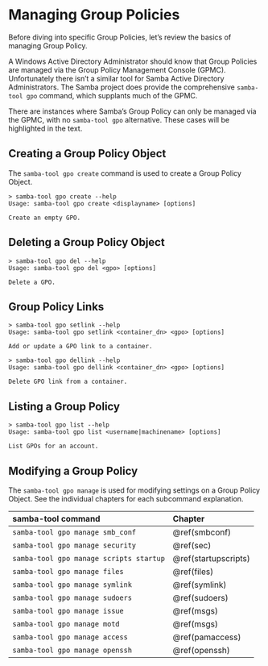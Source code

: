 # Managing Group Policies {#manage}

Before diving into specific Group Policies, let's review the basics of managing Group Policy.

A Windows Active Directory Administrator should know that Group Policies are managed via the Group Policy Management Console (GPMC). Unfortunately there isn't a similar tool for Samba Active Directory Administrators. The Samba project does provide the comprehensive `samba-tool gpo` command, which supplants much of the GPMC.

There are instances where Samba's Group Policy can only be managed via the GPMC, with no `samba-tool gpo` alternative. These cases will be highlighted in the text.

## Creating a Group Policy Object {#gpcreate}

The `samba-tool gpo create` command is used to create a Group Policy Object.

```
> samba-tool gpo create --help
Usage: samba-tool gpo create <displayname> [options]

Create an empty GPO.
```

## Deleting a Group Policy Object {#gpdelete}

```
> samba-tool gpo del --help
Usage: samba-tool gpo del <gpo> [options]

Delete a GPO.
```

## Group Policy Links {#gplink}

```
> samba-tool gpo setlink --help
Usage: samba-tool gpo setlink <container_dn> <gpo> [options]

Add or update a GPO link to a container.
```

```
> samba-tool gpo dellink --help
Usage: samba-tool gpo dellink <container_dn> <gpo> [options]

Delete GPO link from a container.
```

## Listing a Group Policy {#gplist}

```
> samba-tool gpo list --help
Usage: samba-tool gpo list <username|machinename> [options]

List GPOs for an account.
```

## Modifying a Group Policy {#gpmodify}

The `samba-tool gpo manage` is used for modifying settings on a Group Policy Object. See the individual chapters for each subcommand explanation.

<table>
 <thead>
  <tr>
   <th style="text-align:left;">samba-tool command</th>
   <th style="text-align:left;">Chapter</th>
  </tr>
 </thead>
<tbody>
  <tr>
   <td>`samba-tool gpo manage smb_conf`</td>
   <td>\@ref(smbconf)</td>
  </tr>
  <tr>
   <td>`samba-tool gpo manage security`</td>
   <td>\@ref(sec)</td>
  </tr>
  <tr>
   <td>`samba-tool gpo manage scripts startup`</td>
   <td>\@ref(startupscripts)</td>
  </tr>
  <tr>
   <td>`samba-tool gpo manage files`</td>
   <td>\@ref(files)</td>
  </tr>
  <tr>
   <td>`samba-tool gpo manage symlink`</td>
   <td>\@ref(symlink)</td>
  </tr>
  <tr>
   <td>`samba-tool gpo manage sudoers`</td>
   <td>\@ref(sudoers)</td>
  </tr>
  <tr>
   <td>`samba-tool gpo manage issue`</td>
   <td>\@ref(msgs)</td>
  </tr>
  <tr>
   <td>`samba-tool gpo manage motd`</td>
   <td>\@ref(msgs)</td>
  </tr>
  <tr>
   <td>`samba-tool gpo manage access`</td>
   <td>\@ref(pamaccess)</td>
  </tr>
  <tr>
   <td>`samba-tool gpo manage openssh`</td>
   <td>\@ref(openssh)</td>
  </tr>
</tbody>
</table>
